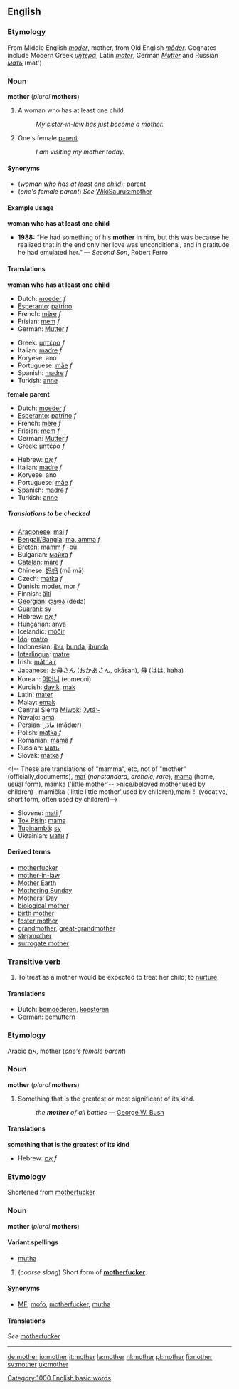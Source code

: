 {{See|Mother}}

==English==
===Etymology===
From Middle English ''[[moder]]'', mother, from Old English ''[[modor|mōdor]]''. Cognates include Modern Greek ''[[μητέρα]]'', Latin ''[[mater]]'', German ''[[Mutter]]'' and Russian ''[[мать]]'' (mat')

===Noun===
'''mother''' (''plural'' '''mothers''')

#<!--DefNWomanIfHasChild-->A woman who has at least one child.
#:''My sister-in-law has just become a mother.''
#<!--DefB-->One's female [[parent]].
#:''I am visiting my mother today.''
<!--"mother of all ..." and "motherfucker" definitions are given separately below because they have different origins-->

====Synonyms====
*<!--DefNWomanIfHasChild--> (''woman who has at least one child''): [[parent]]
*<!--DefNFemaleParent--> (''one's female parent'') ''See'' [[WikiSaurus:mother]]

====Example usage====
<!--DefNWomanIfHasChild-->'''woman who has at least one child'''
*'''1988:''' “He had something of his '''mother''' in him, but this was because he realized that in the end only her love was unconditional, and in gratitude he had emulated her.” &mdash; ''Second Son'', Robert Ferro

====Translations====

<!--DefNWomanIfHasChild-->'''woman who has at least one child'''
{{top}}
*Dutch: [[moeder]] ''f''
*[[Esperanto]]: [[patrino]]
*French: [[mère]] ''f''
*Frisian: [[mem]] ''f''
*German: [[Mutter#German|Mutter]] ''f''
{{mid}}
*Greek: [[μητέρα]] ''f''
*Italian: [[madre#Italian|madre]] ''f''
*Koryese: ano
*Portuguese: [[mãe]] ''f''
*Spanish: [[madre#Spanish|madre]] ''f''
*Turkish: [[anne]]
{{bottom}}

<!--DefNFemaleParent-->'''female parent'''
{{top}}
*Dutch: [[moeder]] ''f''
*[[Esperanto]]: [[patrino]] ''f''
*French: [[mère]] ''f''
*Frisian: [[mem]] ''f''
*German: [[Mutter#German|Mutter]] ''f''
*Greek: [[μητέρα]] ''f''
{{mid}}
*Hebrew: [[אֵם]] ''f''
*Italian: [[madre#Italian|madre]] ''f''
*Koryese: ano
*Portuguese: [[mãe]] ''f''
*Spanish: [[madre#Spanish|madre]] ''f''
*Turkish: [[anne]]
{{bottom}}

=====Translations to be checked=====
<!--Remove this section once all of the translations below have been moved into the tables above.-->
{{checktrans}}

*[[Aragonese]]: [[mai]] ''f''
*[[Bengali/Bangla]]: [[ma, amma]] ''f''
*[[Breton]]: [[mamm]] ''f'' -où
*Bulgarian: [[майка]] ''f''
*[[Catalan]]: [[mare#Catalan|mare]] ''f''
*Chinese: [[妈妈]] (mā mā)
*Czech: [[matka]] ''f'' <!-- presumably these are for "mamma", etc: máti, máma, maminka, mamička, mamka, mutra-->
*Danish: [[moder]], [[mor]] ''f''
*Finnish: [[äiti]]
*[[Georgian]]: [[დედა]] (deda)
*[[Guaraní]]: [[sy]]
*Hebrew: [[אם|אֵם]] ''f''
*Hungarian: [[anya]]
*Icelandic: [[móðir]]<!--this belongs in the Icelandic entry: [[mæður]] ''plural''-->
*[[Ido]]: [[matro]]
*Indonesian: [[ibu]], [[bunda]], [[ibunda]]
*[[Interlingua]]: [[matre]]
*Irish: [[máthair]]
*Japanese: [[お母さん]] ([[おかあさん]], okāsan), [[母]] ([[はは]], haha)
*Korean: [[어머니]] (eomeoni)
*Kurdish: [[dayik]], [[mak]]
*Latin: [[mater#Latin|mater]]
*Malay: [[emak]]
*Central Sierra [[Miwok]]: [[ʔytáˑ-]]
*Navajo: [[amá]]
*Persian: [[مادر|مادَر]] (mādær)
*Polish: [[matka]] ''f''
*Romanian: [[mamă]] ''f''
*Russian: [[мать]]
*Slovak:  [[matka]] ''f''
<!-- These are translations of "mamma", etc, not of "mother"
(officially,documents), [[mať]] (''nonstandard, archaic, rare''), [[mama]] (home, usual form), [[mamka]] ('little mother'-- >nice/beloved mother,used by children)  , mamička ('little little mother',used by children),mami !! (vocative, short form, often used by children)-->
*Slovene: [[mati]] ''f''
*[[Tok Pisin]]: [[mama]]<!--is this "mother" or "mamma"?-->
*[[Tupinambá]]: [[sy]]
*Ukrainian: [[мати]] ''f''

====Derived terms====
*[[motherfucker]]
*[[mother-in-law]]
*[[Mother Earth]]
*[[Mothering Sunday]]
*[[Mothers' Day]]
*[[biological mother]]
*[[birth mother]]
*[[foster mother]]
*[[grandmother]], [[great-grandmother]]
*[[stepmother]]
*[[surrogate mother]]

===Transitive verb===
{{en-infl-reg-consonant|mother||}}

#<!--DefVTrNurture-->To treat as a mother would be expected to treat her child; to [[nurture]].

====Translations====
<!--DefVTrNurture-->
*Dutch: [[bemoederen]], [[koesteren]]
*German: [[bemuttern]]

===Etymology===
Arabic [[אֵם]], mother (''one's female parent'')

===Noun===
'''mother''' (''plural'' '''mothers''')

#<!--DefNMostSignificant-->Something that is the greatest or most significant of its kind.
#:''the '''mother''' of all battles'' &mdash; [[w:George W. Bush|George W. Bush]]

====Translations====

<!--DefNMostSignificant-->'''something that is the greatest of its kind'''
{{top}}
*Hebrew: [[אֵם]] ''f''
{{mid}}
{{bottom}}

===Etymology===
Shortened from [[motherfucker]]

===Noun===
'''mother''' (''plural'' '''mothers''')

====Variant spellings====
*<!--DefNMotherfucker-->[[mutha]]

#<!--DefNMotherfucker-->(''coarse slang'') Short form of '''[[motherfucker]]'''.

====Synonyms====
*<!--DefNMotherfucker-->[[MF]], [[mofo]], [[motherfucker]], [[mutha]]

====Translations====
<!--DefNMotherfucker-->''See'' [[motherfucker]]

----
[[Category:1000 English basic words]]

[[de:mother]]
[[io:mother]]
[[it:mother]]
[[la:mother]]
[[nl:mother]]
[[pl:mother]]
[[fi:mother]]
[[sv:mother]]
[[uk:mother]]